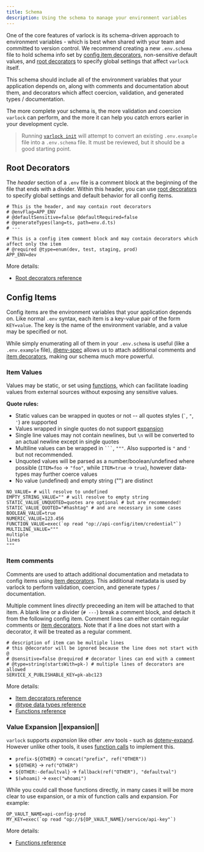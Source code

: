 ```yaml
---
title: Schema
description: Using the schema to manage your environment variables
---
```


One of the core features of varlock is its schema-driven approach to environment variables - which is best when shared with your team and committed to version control. We recommend creating a new `.env.schema` file to hold schema info set by [config item decorators](/reference/item-decorators), non-sensitive default values, and [root decorators](/reference/root-decorators) to specify global settings that affect `varlock` itself.

This schema should include all of the environment variables that your application depends on, along with comments and documentation about them, and decorators which affect coercion, validation, and generated types / documentation.

The more complete your schema is, the more validation and coercion `varlock` can perform, and the more it can help you catch errors earlier in your development cycle.

> Running [`varlock init`](/reference/cli-commands#init) will attempt to convert an existing `.env.example` file into a `.env.schema` file. It must be reviewed, but it should be a good starting point.


## Root Decorators
The _header_ section of a `.env` file is a comment block at the beginning of the file that ends with a divider. Within this header, you can use [root decorators](/reference/root-decorators) to specify global settings and default behavior for all config items.

```env-spec title=".env.schema"
# This is the header, and may contain root decorators
# @envFlag=APP_ENV
# @defaultSensitive=false @defaultRequired=false
# @generateTypes(lang=ts, path=env.d.ts)
# ---

# This is a config item comment block and may contain decorators which affect only the item
# @required @type=enum(dev, test, staging, prod)
APP_ENV=dev
```

More details:
- [Root decorators reference](/reference/root-decorators)

## Config Items

Config items are the environment variables that your application depends on. Like normal `.env` syntax, each item is a key-value pair of the form `KEY=value`. The key is the name of the environment variable, and a value may be specified or not. 

While simply enumerating all of them in your `.env.schema` is useful (like a `.env.example` file), [@env-spec](/env-spec/) allows us to attach additional comments and [item decorators](/reference/item-decorators), making our schema much more powerful.


### Item Values
Values may be static, or set using [functions](/reference/functions), which can facilitate loading values from external sources without exposing any sensitive values.

**Quote rules:**
- Static values can be wrapped in quotes or not -- all quotes styles (<code>\`</code>, `"`, `'`) are supported
- Values wrapped in single quotes do not support [expansion](#expansion)
- Single line values may not contain newlines, but `\n` will be converted to an actual newline except in single quotes
- Multiline values can be wrapped in <code>```</code>, `"""`. Also supported is `"` and `'` but not recommended.
- Unquoted values will be parsed as a number/boolean/undefined where possible (`ITEM=foo` -> `"foo"`, while `ITEM=true` -> `true`), however data-types may further coerce values
- No value (undefined) and empty string ("") are distinct

```env-spec title=".env.schema"
NO_VALUE= # will resolve to undefined
EMPTY_STRING_VALUE="" # will resolve to empty string
STATIC_VALUE_UNQUOTED=quotes are optional # but are recommended!
STATIC_VALUE_QUOTED="#hashtag" # and are necessary in some cases
BOOLEAN_VALUE=true
NUMERIC_VALUE=123.456
FUNCTION_VALUE=exec(`op read "op://api-config/item/credential"`)
MULTILINE_VALUE="""
multiple
lines
"""
```

### Item comments
Comments are used to attach additional documentation and metadata to config items using [item decorators](/reference/item-decorators). This additional metadata is used by varlock to perform validation, coercion, and generate types / documentation.

Multiple comment lines _directly_ preceeding an item will be attached to that item. A blank line or a divider (`# ---`) break a comment block, and detach it from the following config item.
Comment lines can either contain regular comments or [item decorators](/reference/item-decorators). Note that if a line does not start with a decorator, it will be treated as a regular comment.

```env-spec
# description of item can be multiple lines
# this @decorator will be ignored because the line does not start with @
# @sensitive=false @required # decorator lines can end with a comment
# @type=string(startsWith=pk-) # multiple lines of decorators are allowed
SERVICE_X_PUBLISHABLE_KEY=pk-abc123
```

More details:
- [Item decorators reference](/reference/item-decorators)
- [@type data types reference](/reference/data-types)
- [Functions reference](/reference/functions)


### Value Expansion ||expansion||

`varlock` supports _expansion_ like other .env tools - such as [dotenv-expand](https://github.com/motdotla/dotenv-expand). However unlike other tools, it uses [function calls](/reference/functions) to implement this.

- `prefix-${OTHER}` -> `concat("prefix", ref("OTHER"))`
- `${OTHER}` -> `ref("OTHER")`
- `${OTHER:-defaultval}` -> `fallback(ref("OTHER"), "defaultval")`
- `$(whoami)` -> `exec("whoami")`

While you could call those functions directly, in many cases it will be more clear to use expansion, or a mix of function calls and expansion. For example:

```env-spec
OP_VAULT_NAME=api-config-prod
MY_KEY=exec(`op read "op://${OP_VAULT_NAME}/service/api-key"`)
```

More details:
- [Functions reference](/reference/functions)



